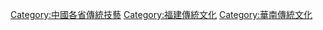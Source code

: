 [[Category:中國各省傳統技藝|Category:中國各省傳統技藝]]
[[Category:福建傳統文化|Category:福建傳統文化]]
[[Category:華南傳統文化|Category:華南傳統文化]]